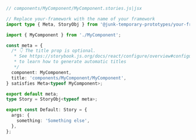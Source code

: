 ```ts
// components/MyComponent/MyComponent.stories.js|jsx

// Replace your-framework with the name of your framework
import type { Meta, StoryObj } from '@junk-temporary-prototypes/your-framework';

import { MyComponent } from './MyComponent';

const meta = {
  /* 👇 The title prop is optional.
   * See https://storybook.js.org/docs/react/configure/overview#configure-story-loading
   * to learn how to generate automatic titles
   */
  component: MyComponent,
  title: 'components/MyComponent/MyComponent',
} satisfies Meta<typeof MyComponent>;

export default meta;
type Story = StoryObj<typeof meta>;

export const Default: Story = {
  args: {
    something: 'Something else',
  },
};
```
